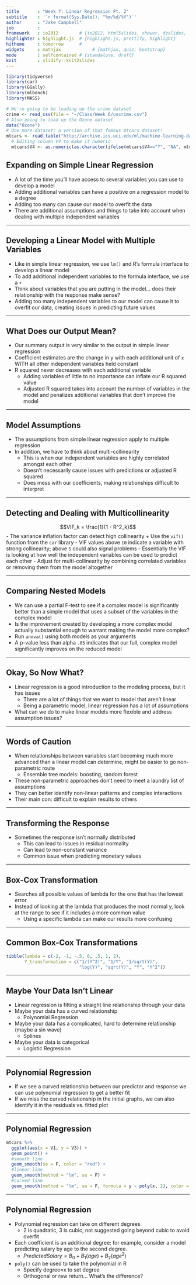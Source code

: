 ```yaml
---
title       : "Week 7: Linear Regression Pt. 2"
subtitle    : '`r format(Sys.Date(), "%m/%d/%Y")`'
author      : "Jake Campbell"
job         : 
framework   : io2012        # {io2012, html5slides, shower, dzslides, ...}
highlighter : highlight.js  # {highlight.js, prettify, highlight}
hitheme     : tomorrow      # 
widgets     : mathjax            # {mathjax, quiz, bootstrap}
mode        : selfcontained # {standalone, draft}
knit        : slidify::knit2slides
---
```


```r
library(tidyverse)
library(car)
library(GGally)
library(mlbench)
library(MASS)

# We're going to be loading up the crime dataset
crime <- read_csv(file = "~/Class/Week 6/uscrime.csv")
# Also going to load up the Ozone dataset
data("Ozone")
# One more dataset: a version of that famous mtcars dataset!
mtcars <- read.table("http://archive.ics.uci.edu/ml/machine-learning-databases/auto-mpg/auto-mpg.data")
  # Editing column V4 to make it numeric
  mtcars$V4 <- as.numeric(as.character(ifelse(mtcars$V4=="?", "NA", mtcars$V4)))
```

## Expanding on Simple Linear Regression

- A lot of the time you’ll have access to several variables you can use to develop a model
- Adding additional variables can have a positive on a regression model to a degree
- Adding too many can cause our model to overfit the data
- There are additional assumptions and things to take into account when dealing with multiple independent variables

---

## Developing a Linear Model with Multiple Variables

- Like in simple linear regression, we use `lm()` and R’s formula interface to develop a linear model
- To add additional independent variables to the formula interface, we use a `+` 
- Think about variables that you are putting in the model… does their relationship with the response make sense?
 + Adding too many independent variables to our model can cause it to overfit our data, creating issues in predicting future values

---

## What Does our Output Mean?

- Our summary output is very similar to the output in simple linear regression
- Coefficient estimates are the change in y with each additional unit of `x` WITH all other independent variables held constant
- R squared never decreases with each additional variable
  + Adding variables of little to no importance can inflate our R squared value
  + Adjusted R squared takes into account the number of variables in the model and penalizes additional variables that don’t improve the model

---

## Model Assumptions

- The assumptions from simple linear regression apply to multiple regression
- In addition, we have to think about multi-collinearity
  + This is when our independent variables are highly correlated amongst each other
  + Doesn’t necessarily cause issues with predictions or adjusted R squared
  + Does mess with our coefficients, making relationships difficult to interpret

---

## Detecting and Dealing with Multicollinearity

$$VIF_k = \frac{1}{1 - R^2_k}$$
- The variance inflation factor can detect high collinearity
  + Use the `vif()` function from the `car` library
- VIF values above `10` indicate a variable with strong collinearity; above `5` could also signal problems
- Essentially the VIF is looking at how well the independent variables can be used to predict each other
- Adjust for multi-collinearity by combining correlated variables or removing them from the model altogether

---

## Comparing Nested Models

- We can use a partial F-test to see if a complex model is significantly better than a simple model that uses a subset of the variables in the complex model
- Is the improvement created by developing a more complex model actually substantial enough to warrant making the model more complex?
- Run `anova()` using both models as your arguments
- A p-value less than alpha `.05` indicates that our full, complex model significantly improves on the reduced model

---

## Okay, So Now What?

- Linear regression is a good introduction to the modeling process, but it has issues
  + There are a lot of things that we want to model that aren’t linear
  + Being a parametric model, linear regression has a lot of assumptions
- What can we do to make linear models more flexible and address assumption issues?

---

## Words of Caution

- When relationships between variables start becoming much more advanced than a linear model can determine, might be easier to go non-parametric route
  + Ensemble tree models: boosting, random forest
- These non-parametric approaches don’t need to meet a laundry list of assumptions
- They can better identify non-linear patterns and complex interactions
- Their main con: difficult to explain results to others

---

## Transforming the Response

- Sometimes the response isn’t normally distributed
  + This can lead to issues in residual normality
  + Can lead to non-constant variance
  + Common issue when predicting monetary values

---

## Box-Cox Transformation

- Searches all possible values of lambda for the one that has the lowest error
- Instead of looking at the lambda that produces the most normal y, look at the range to see if it includes a more common value
  + Using a specific lambda can make our results more confusing

---

## Common Box-Cox Transformations

```r
tibble(lambda = c(-2, -1, -.5, 0, .5, 1, 2),
       Y_transformation = c("1/(Y^2)", "1/Y", "1/sqrt(Y)",
                            "log(Y)", "sqrt(Y)", "Y", "Y^2"))
```

---

## Maybe Your Data Isn't Linear

- Linear regression is fitting a straight line relationship through your data
- Maybe your data has a curved relationship
  + Polynomial Regression
- Maybe your data has a complicated, hard to determine relationship (maybe a sin wave)
  + Splines
- Maybe your data is categorical
  + Logistic Regression

---

## Polynomial Regression

- If we see a curved relationship between our predictor and response we can use polynomial regression to get a better fit
- If we miss the curved relationship in the initial graphs, we can also identify it in the residuals vs. fitted plot

---

## Polynomial Regression

```r
mtcars %>%
  ggplot(aes(x = V1, y = V3)) +
  geom_point() +
  #smooth line
  geom_smooth(se = F, color = "red") +
  #linear line
  geom_smooth(method = "lm", se = F) +
  #curved line
  geom_smooth(method = "lm", se = F, formula = y ~ poly(x, 2), color = "green")
```

---

## Polynomial Regression

- Polynomial regression can take on different degrees
  + 2 is quadratic, 3 is cubic; not suggested going beyond cubic to avoid overfit
- Each coefficient is an additional degree; for example, consider a model predicting salary by age to the second degree.
  + $Predicted Salary = B_0 + B_1(age) + B_2(age^2)$
- `poly()` can be used to take the polynomial in R
  + Specify degree=x to set degree
  + Orthogonal or raw return… What’s the difference?

